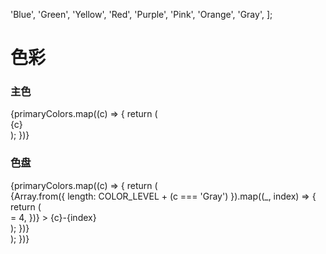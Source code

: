 


  'Blue',
  'Green',
  'Yellow',
  'Red',
  'Purple',
  'Pink',
  'Orange',
  'Gray',
];


# 色彩

### 主色

<div className={styles.primary}>
  {primaryColors.map((c) => {
    return (
      <div className={styles[c.toLowerCase()]} key={c}>
        <Heading level={6}>{c}</Heading>
      </div>
    );
  })}
</div>

### 色盘

<div className={styles.colorLevels}>
  {primaryColors.map((c) => {
    return (
      <div key={c} className={styles.levelWrap}>
        {Array.from({ length: COLOR_LEVEL + (c === 'Gray') }).map((_, index) => {
          return (
            <div
              className={classNames(styles[c.toLowerCase() + index], {
                [styles.deepColor]: index >= 4,
              })}
            >
              <Text>
                {c}-{index}
              </Text>
            </div>
          );
        })}
      </div>
    );
  })}
</div>
